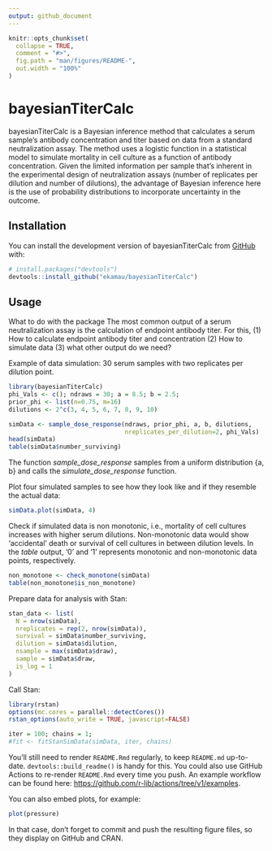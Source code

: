 ```yaml
---
output: github_document
---
```


<!-- README.md is generated from README.Rmd. Please edit that file -->

```r
knitr::opts_chunk$set(
  collapse = TRUE,
  comment = "#>",
  fig.path = "man/figures/README-",
  out.width = "100%"
)
```

# bayesianTiterCalc

<!-- badges: start -->
<!-- badges: end -->

bayesianTiterCalc is a Bayesian inference method that calculates a serum sample's antibody concentration and titer based on data from a standard neutralization assay. The method uses a logistic function in a statistical model to simulate mortality in cell culture as a function of antibody concentration. Given the limited information per sample that's inherent in the experimental design of neutralization assays (number of replicates per dilution and number of dilutions), the advantage of Bayesian inference here is the use of probability distributions to incorporate uncertainty in the outcome. 


## Installation

You can install the development version of bayesianTiterCalc from [GitHub](https://github.com/) with:

``` r
# install.packages("devtools")
devtools::install_github("ekamau/bayesianTiterCalc")
```

## Usage

What to do with the package
The most common output of a serum neutralization assay is the calculation of endpoint antibody titer. For this, 
(1) How to calculate endpoint antibody titer and concentration
(2) How to simulate data
(3) what other output do we need?

Example of data simulation: 30 serum samples with two replicates per dilution point.

```r
library(bayesianTiterCalc)
phi_Vals <- c(); ndraws = 30; a = 8.5; b = 2.5; 
prior_phi <- list(n=0.75, m=16)
dilutions <- 2^c(3, 4, 5, 6, 7, 8, 9, 10)

simData <- sample_dose_response(ndraws, prior_phi, a, b, dilutions, 
                                nreplicates_per_dilution=2, phi_Vals)
head(simData)
table(simData$number_surviving)

```

The function *sample_dose_response* samples from a uniform distribution \{a, b\} and calls the *simulate_dose_response* function.

Plot four simulated samples to see how they look like and if they resemble the actual data:

```r
simData.plot(simData, 4)

```

Check if simulated data is non monotonic, i.e., mortality of cell cultures increases with higher serum dilutions. Non-monotonic data would show 'accidental' death or survival of cell cultures in between dilution levels. In the *table* output, '0' and '1' represents monotonic and non-monotonic data points, respectively.

```r
non_monotone <- check_monotone(simData)
table(non_monotone$is_non_monotone)
```

Prepare data for analysis with Stan:

``` r
stan_data <- list(
  N = nrow(simData),
  nreplicates = rep(2, nrow(simData)),
  survival = simData$number_surviving,
  dilution = simData$dilution,
  nsample = max(simData$draw),
  sample = simData$draw,
  is_log = 1
)

```

Call Stan:

``` r
library(rstan)
options(mc.cores = parallel::detectCores())
rstan_options(auto_write = TRUE, javascript=FALSE)

iter = 100; chains = 1;
#fit <- fitStanSimData(simData, iter, chains)

```

You'll still need to render `README.Rmd` regularly, to keep `README.md` up-to-date. `devtools::build_readme()` is handy for this. You could also use GitHub Actions to re-render `README.Rmd` every time you push. An example workflow can be found here: <https://github.com/r-lib/actions/tree/v1/examples>.

You can also embed plots, for example:

```r
plot(pressure)
```

In that case, don't forget to commit and push the resulting figure files, so they display on GitHub and CRAN.
